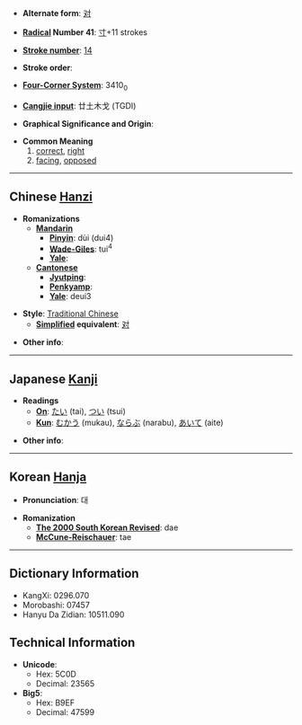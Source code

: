 * '''Alternate form''': [[对]]

* '''[[Wiktionary:Chinese radical index| Radical]] Number 41''': [[Wiktionary:Chinese radical index 寸|寸]]+11 strokes

* '''[[Wiktionary:Chinese total strokes index|Stroke number]]''': [[Wiktionary:Chinese total strokes index 14|14]]

* '''Stroke order''': 

* '''[[Wiktionary:Chinese four corner index|Four-Corner System]]''': 3410<sub>0</sub>

* '''[[Wiktionary:Chinese Cangjie index|Cangjie input]]''': 廿土木戈 (TGDI)

* '''Graphical Significance and Origin''': 

* '''Common Meaning'''
*#[[correct]], [[right]]
*# [[facing]], [[opposed]]

----

== Chinese [[Hanzi]] ==

* '''Romanizations'''
** '''[[Mandarin]]'''
*** '''[[Pinyin]]''': dùi (dui4)
*** '''[[Wade-Giles]]''': tui<sup>4</sup>
*** '''[[Yale]]''': 
** '''[[Cantonese]]'''
*** '''[[Jyutping]]''':
*** '''[[Penkyamp]]''': 
*** '''[[Yale]]''': deui3

* '''Style''': [[Traditional Chinese]] 
** '''[[Simplified Chinese|Simplified]] equivalent''': [[对]]

* '''Other info''': 

----

== Japanese [[Kanji]] ==

* '''Readings'''
** '''[[On]]''': [[たい]] (tai), [[つい]] (tsui)
** '''[[Kun]]''': [[むかう]] (mukau), [[ならぶ]] (narabu), [[あいて]] (aite)

* '''Other info''':  

----

== Korean [[Hanja]] ==

* '''Pronunciation''': 대

* '''Romanization'''
** '''[[The 2000 South Korean Revised Romanization|The 2000 South Korean Revised]]''': dae
** '''[[McCune-Reischauer]]''': tae

----

== Dictionary Information ==

* KangXi: 0296.070
* Morobashi: 07457
* Hanyu Da Zidian: 10511.090

== Technical Information ==

* '''Unicode''':
** Hex: 5C0D
** Decimal: 23565
* '''Big5''':
** Hex: B9EF
** Decimal: 47599